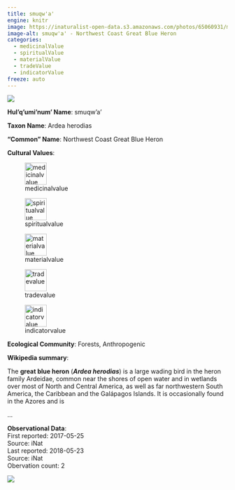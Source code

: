 ```yaml
---
title: smuqw'a'
engine: knitr
image: https://inaturalist-open-data.s3.amazonaws.com/photos/65060931/medium.jpg
image-alt: smuqw'a' - Northwest Coast Great Blue Heron
categories:
  - medicinalValue
  - spiritualValue
  - materialValue
  - tradeValue
  - indicatorValue
freeze: auto
---
```

![](https://inaturalist-open-data.s3.amazonaws.com/photos/65060931/medium.jpg){fig-alt="smuqw'a' - Northwest Coast Great Blue Heron"}

**Hul'q'umi'num' Name**: smuqw'a'



**Taxon Name**: Ardea herodias

**"Common" Name**: Northwest Coast Great Blue Heron

**Cultural Values**:  

::: {layout-nrow=1 style="width:60%"}
![medicinalvalue](/files/medicinalvalue.svg){width=50px}

![spiritualvalue](/files/spiritualvalue.svg){width=50px}

![materialvalue](/files/materialvalue.svg){width=50px}

![tradevalue](/files/tradevalue.svg){width=50px}

![indicatorvalue](/files/indicatorvalue.svg){width=50px}
:::

**Ecological Community**: Forests, Anthropogenic

**Wikipedia summary**:  
<link rel="mw-deduplicated-inline-style" href="mw-data:TemplateStyles:r1236090951" />
<p class="mw-empty-elt">
</p>

<p>The <b>great blue heron</b> (<i><b>Ardea herodias</b></i>) is a large wading bird in the heron family Ardeidae, common near the shores of open water and in wetlands over most of North and Central America, as well as far northwestern South America, the Caribbean and the Galápagos Islands. It is occasionally found in the Azores and is</p>...

**Observational Data**:   
First reported: 2017-05-25  
Source: iNat  
Last reported: 2018-05-23  
Source: iNat  
Obervation count: 2

![](community_dist.png)
